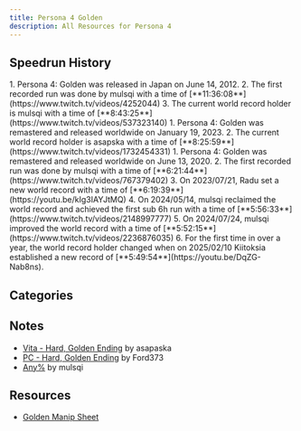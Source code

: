 ```yaml
---
title: Persona 4 Golden
description: All Resources for Persona 4
---
```



<DocsHero 
    content="Persona 4 is the fourth mainline entry in the persona series."
    srcUrl={cover}
    alt="Persona 4 Cover"
/>

<LinkCard title="Leaderboards" href="https://www.speedrun.com/p4g" description="See all the submitted runs on Speedrun.com"/>

## Speedrun History
<Tabs syncKey='persona4'>
    <TabItem label="Hard, Golden Ending - Legacy">
        <Steps>
            1. Persona 4: Golden was released in Japan on June 14, 2012.
            2. The first recorded run was done by mulsqi with a time of [**11:36:08**](https://www.twitch.tv/videos/4252044)
            3. The current world record holder is mulsqi with a time of [**8:43:25**](https://www.twitch.tv/videos/537323140)
        </Steps>
    </TabItem>
    <TabItem label="Hard, Golden Ending - Remaster">
        <Steps>
            1. Persona 4: Golden was remastered and released worldwide on January 19, 2023.
            2. The current world record holder is asapska with a time of [**8:25:59**](https://www.twitch.tv/videos/1732454331)
        </Steps>
    </TabItem>
    <TabItem label="Hard, Golden Ending - PC">
        <Steps>
            1. Persona 4: Golden was remastered and released worldwide on June 13, 2020.
            2. The first recorded run was done by mulsqi with a time of [**6:21:44**](https://www.twitch.tv/videos/767379402)
            3. On 2023/07/21, Radu set a new world record with a time of [**6:19:39**](https://youtu.be/kIg3IAYJtMQ)
            4. On 2024/05/14, mulsqi reclaimed the world record and achieved the first sub 6h run with a time of [**5:56:33**](https://www.twitch.tv/videos/2148997777)
            5. On 2024/07/24, mulsqi improved the world record with a time of [**5:52:15**](https://www.twitch.tv/videos/2236876035)
            6. For the first time in over a year, the world record holder changed when on 2025/02/10 Kiitoksia established a new record of [**5:49:54**](https://youtu.be/DqZG-Nab8ns).
        </Steps>
    </TabItem>
</Tabs>

## Categories
<CardGrid>
    <Card title="Hard, Golden Ending"></Card>
    <Card title="Hard, Golden Ending NMG"></Card>
    <Card title="Very Hard, Golden Ending"></Card>
    <Card title="Any%"></Card>
    <Card title="NG+, Golden Ending"></Card>
</CardGrid>

## Notes
- [Vita - Hard, Golden Ending](https://www.speedrun.com/ja-JP/p4g/guides/itd10) by asapaska
- [PC - Hard, Golden Ending](https://www.speedrun.com/ja-JP/p4g/guides/g2225) by Ford373
- [Any%](https://pastebin.com/E8dEq0yD) by mulsqi

## Resources
- [Golden Manip Sheet](https://docs.google.com/spreadsheets/d/1azMTPr7T1naao0vXywZMd1p3SvFHBeCUFKIxmMHif-4/edit#gid=0)